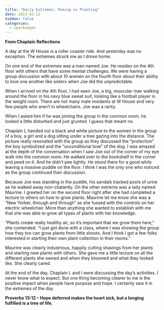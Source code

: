 ```yaml
---
title: "Daily Extremes: Peeing vs Planting"
date: 2013-02-12
hidden: false
categories: 
  - sparkwagon
---
```

**From Chaplain** **Reflections** 

A day at the W House is a roller coaster ride. And yesterday was no exception. The extremes struck me as I drove home. 

On one end of the extremes was a man named Joe. He resides on the 4th floor with others that have some mental challenges. We were having a group discussion with about 10 women on the fourth floor about their ability to love one another like sisters when Joe did the unpredictable. 

When I arrived on the 4th floor, I had seen Joe, a big, muscular man walking around the floor in his navy blue sweat suit, looking like a football player in the weight room. There are not many male residents at W House and very few people who aren’t in wheelchairs. Joe was a rarity. 

When I asked him if he was joining the group in the common room, he looked a little disturbed and just grunted. I guess that meant no. 

Chaplain L handed out a black and white picture to the women in the group of a boy, a girl and a dog sitting under a tree gazing into the distance. The picture really resonated with the group as they discussed the “protection” the boy symbolized and the “unconditional love” of the dog. I was amazed at the depth of the conversation when I saw Joe out of the corner of my eye walk into the common room. He walked over to the bookshelf in the corner and peed on it. And he didn’t pee lightly. He stood there for a good while leaving a massive puddle on the floor. I think I was the only one who noticed as the group continued their discussion. 

Because Joe was standing in the puddle, his sandals tracked pools of urine as he walked away non-chalantly. On the other extreme was a lady named Maurine. I greeted her on the second floor right after she had completed a lecture to others on how to grow plants. Maurine let me know she was a “New Yorker, through and through” as she fussed with the controls on her electric wheelchair. More than anything she wanted to establish with me that she was able to grow all types of plants with her knowledge. 

“Plants create really healthy air, so it’s important that we grow them here,” she contended. “I just got done with a class, where I was showing the group how they too can grow plants from little shoots. And I think I got a few folks interested in starting their own plant collection in their rooms.” 

Maurine was clearly industrious, happily cutting shavings from her plants and starting new plants with others. She gave me a little lecture on all the different plants she owned and when they bloomed and what they looked like. She clearly cared. 

At the end of the day, Chaplain L and I were discussing the day’s activities. I never know what to expect. But one thing becoming clearer to me is the positive impact when people have purpose and hope. I certainly saw it in the extremes of the day. 

**Proverbs 13:12 – Hope deferred makes the heart sick, but a longing fulfilled is a tree of life.**